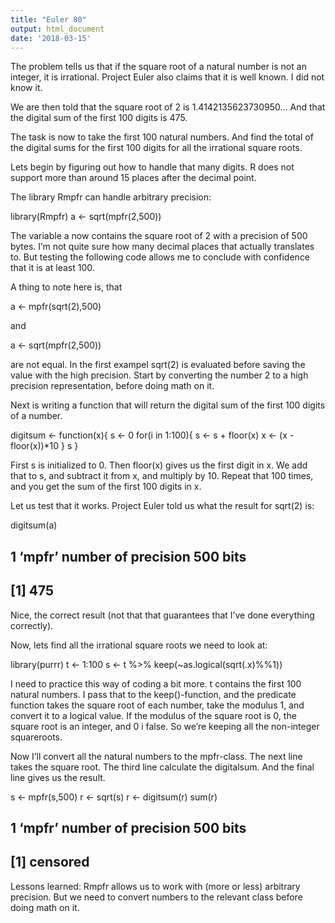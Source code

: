 ```yaml
---
title: "Euler 80"
output: html_document
date: '2018-03-15'
---
```


The problem tells us that if the square root of a natural number is not an integer, it is irrational.
Project Euler also claims that it is well known. I did not know it.

We are then told that the square root of 2 is 1.4142135623730950… And that the digital sum of the first 100 digits is 475.

The task is now to take the first 100 natural numbers. And find the total of the digital sums for the first 100 digits for all the irrational square roots.

Lets begin by figuring out how to handle that many digits. R does not support more than around 15 places after the decimal point.

The library Rmpfr can handle arbitrary precision:

library(Rmpfr)
a <- sqrt(mpfr(2,500))


The variable a now contains the square root of 2 with a precision of 500 bytes. I'm not quite sure how many decimal places that actually translates to. But testing the following code allows me to conclude with confidence that it is at least 100.

A thing to note here is, that

a <- mpfr(sqrt(2),500)


and

a <- sqrt(mpfr(2,500))


are not equal. In the first exampel sqrt(2) is evaluated before saving the value with the high precision. Start by converting the number 2 to a high precision representation, before doing math on it.

Next is writing a function that will return the digital sum of the first 100 digits of a number.

digitsum <- function(x){
  s <- 0
  for(i in 1:100){
    s <- s + floor(x)
    x <- (x - floor(x))*10
  }
  s
}


First s is initialized to 0. Then floor(x) gives us the first digit in x. We add that to s, and subtract it from x, and multiply by 10. Repeat that 100 times, and you get the sum of the first 100 digits in x.

Let us test that it works. Project Euler told us what the result for sqrt(2) is:

digitsum(a)

## 1 'mpfr' number of precision  500   bits 
## [1] 475


Nice, the correct result (not that that guarantees that I've done everything correctly).

Now, lets find all the irrational square roots we need to look at:

library(purrr)
t <- 1:100
s <- t %>%
  keep(~as.logical(sqrt(.x)%%1))


I need to practice this way of coding a bit more. t contains the first 100 natural numbers. I pass that to the keep()-function, and the predicate function takes the square root of each number, take the modulus 1, and convert it to a logical value. If the modulus of the square root is 0, the square root is an integer, and 0 i false. So we're keeping all the non-integer squareroots.

Now I'll convert all the natural numbers to the mpfr-class. The next line takes the square root. The third line calculate the digitalsum. And the final line gives us the result.

s <- mpfr(s,500)
r <- sqrt(s)
r <- digitsum(r)
sum(r)

## 1 'mpfr' number of precision  500   bits 
## [1] censored


Lessons learned:
Rmpfr allows us to work with (more or less) arbitrary precision.
But we need to convert numbers to the relevant class before doing math on it.